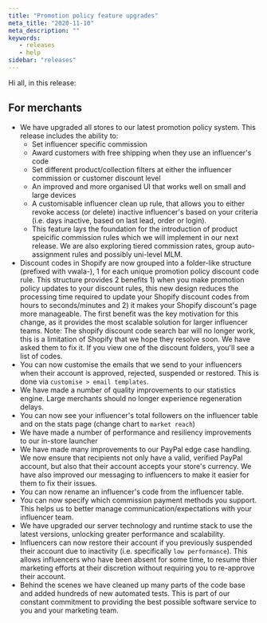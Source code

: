 ```yaml
---
title: "Promotion policy feature upgrades"
meta_title: "2020-11-10"
meta_description: ""
keywords:
   - releases
   - help
sidebar: "releases"
---
```


Hi all, in this release:

## For merchants

- We have upgraded all stores to our latest promotion policy system. This release includes the ability to:
   - Set influencer specific commission
   - Award customers with free shipping when they use an influencer's code
   - Set different product/collection filters at either the influencer commission or customer discount level
   - An improved and more organised UI that works well on small and large devices
   - A customisable influencer clean up rule, that allows you to either revoke access (or delete) inactive influencer's based on your criteria (i.e. days inactive, based on last lead, order or login).
   - This feature lays the foundation for the introduction of product speicific commission rules which we will implement in our next release. We are also exploring tiered commission rates, group auto-assignment rules and possibly uni-level MLM.
- Discount codes in Shopify are now grouped into a folder-like structure (prefixed with vwala-), 1 for each unique promotion policy discount code rule. This structure provides 2 benefits 1) when you make promotion policy updates to your discount rules, this new design reduces the processing time required to update your Shopify discount codes from hours to seconds/minutes and 2) it makes your Shopify discount's page more manageable. The first benefit was the key motivation for this change, as it provides the most scalable solution for larger influencer teams. Note: The shopify discount code search bar will no longer work, this is a limitation of Shopify that we hope they resolve soon. We have asked them to fix it. If you view one of the discount folders, you'll see a list of codes.
- You can now customise the emails that we send to your influencers when their account is approved, rejected, suspended or restored. This is done via `customise > email templates`. 
- We have made a number of quality improvements to our statistics engine. Large merchants should no longer experience regeneration delays.
- You can now see your influencer's total followers on the influencer table and on the stats page (change chart to `market reach`)
- We have made a number of performance and resiliency improvements to our in-store launcher
- We have made many improvements to our PayPal edge case handling. We now ensure that recipients not only have a valid, verified PayPal account, but also that their account accepts your store's currency. We have also improved our messaging to influencers to make it easier for them to fix their issues. 
- You can now rename an influencer's code from the influencer table.
- You can now specify which commission payment methods you support. This helps us to better manage communication/expectations with your influencer team.
- We have upgraded our server technology and runtime stack to use the latest versions, unlocking greater performance and scalability.
- Influencers can now restore their account if you previously suspended their account due to inactivity (i.e. specifically `low performance`). This allows influencers who have been absent for some time, to resume thier marketing efforts at their discretion without requiring you to re-approve their account.
- Behind the scenes we have cleaned up many parts of the code base and added hundreds of new automated tests. This is part of our constant commitment to providing the best possible software service to you and your marketing team.





